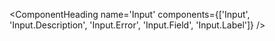 
<ComponentHeading
  name='Input'
  components={['Input', 'Input.Description', 'Input.Error', 'Input.Field', 'Input.Label']}
/>
<Text variant='lead' />

```javascript

```

